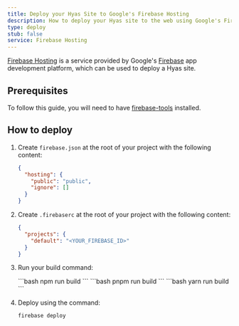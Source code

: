 ```yaml
---
title: Deploy your Hyas Site to Google's Firebase Hosting
description: How to deploy your Hyas site to the web using Google's Firebase Hosting.
type: deploy
stub: false
service: Firebase Hosting
---
```


[Firebase Hosting](https://firebase.google.com/products/hosting) is a service provided by Google's [Firebase](https://firebase.google.com/) app development platform, which can be used to deploy a Hyas site. 

## Prerequisites

To follow this guide, you will need to have [firebase-tools](https://github.com/firebase/firebase-tools) installed.

## How to deploy

1. Create `firebase.json` at the root of your project with the following content:

   ```json title="firebase.json"
   {
     "hosting": {
       "public": "public",
       "ignore": []
     }
   }
   ```

2. Create `.firebaserc` at the root of your project with the following content:

   ```json title= ".firebaserc"
   {
     "projects": {
       "default": "<YOUR_FIREBASE_ID>"
     }
   }
   ```

3. Run your build command:

    <Tabs>
      <TabItem label="npm">
    ```bash
    npm run build
    ```
      </TabItem>
      <TabItem label="pnpm">
    ```bash
    pnpm run build
    ```
      </TabItem>
      <TabItem label="Yarn">
    ```bash
    yarn run build
    ```
      </TabItem>
    </Tabs>

4. Deploy using the command:

    ```bash
    firebase deploy
    ```
